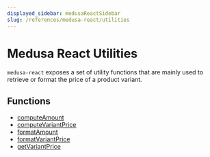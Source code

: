 ```yaml
---
displayed_sidebar: medusaReactSidebar
slug: /references/medusa-react/utilities
---
```



# Medusa React Utilities

`medusa-react` exposes a set of utility functions that are mainly used to retrieve or format the price of a product variant.

## Functions

- [computeAmount](Utilities/functions/medusa_react.Utilities.computeAmount.mdx)
- [computeVariantPrice](Utilities/functions/medusa_react.Utilities.computeVariantPrice.mdx)
- [formatAmount](Utilities/functions/medusa_react.Utilities.formatAmount.mdx)
- [formatVariantPrice](Utilities/functions/medusa_react.Utilities.formatVariantPrice.mdx)
- [getVariantPrice](Utilities/functions/medusa_react.Utilities.getVariantPrice.mdx)

